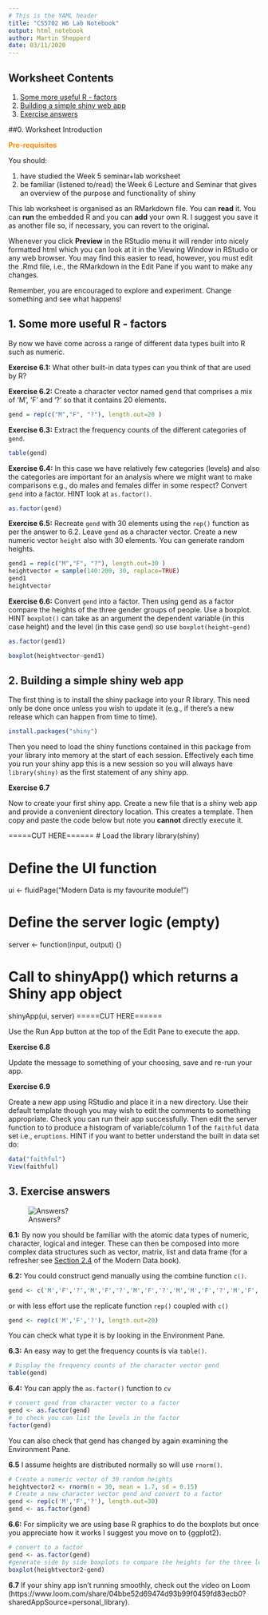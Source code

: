 ```yaml
---
# This is the YAML header
title: "CS5702 W6 Lab Notebook"
output: html_notebook
author: Martin Shepperd
date: 03/11/2020
---
```


## Worksheet Contents

1. [Some more useful R - factors](#W6S1)  
2. [Building a simple shiny web app](#W6S2)  
3. [Exercise answers](#W6A)  

##0. Worksheet Introduction

<span style="color: darkorange;">**Pre-requisites**</span>

You should:  

1. have studied the Week 5 seminar+lab worksheet  
2. be familiar (listened to/read) the Week 6 Lecture and Seminar that gives an overview of the purpose and functionality of shiny  
   
This lab worksheet is organised as an RMarkdown file.  You can **read** it.  You can **run** the embedded R and you can **add** your own R.  I suggest you save it as another file so, if necessary, you can revert to the original.  

Whenever you click **Preview** in the RStudio menu it will render into nicely formatted html which you can look at it in the Viewing Window in RStudio or any web browser.  You may find this easier to read, however, you must edit the .Rmd file, i.e., the RMarkdown in the Edit Pane if you want to make any changes. 

Remember, you are encouraged to explore and experiment.  Change something and see what happens!


## 1. Some more useful R - factors{#W6S1}

By now we have come across a range of different data types built into R such as numeric.


**Exercise 6.1:** What other built-in data types can you think of that are used by R?


**Exercise 6.2:** Create a character vector named gend that comprises a mix of 'M', 'F' and '?' so that it contains 20 elements.

```r
gend = rep(c("M","F", "?"), length.out=20 )
```


**Exercise 6.3:** Extract the frequency counts of the different categories of `gend`.
```r
table(gend)
```

**Exercise 6.4:** In this case we have relatively few categories (levels) and also the categories are important for an analysis where we might want to make comparisons e.g., do males and females differ in some respect?  Convert `gend` into a factor.  HINT look at `as.factor()`.

```r
as.factor(gend)
```


**Exercise 6.5:** Recreate `gend` with 30 elements using the `rep()` function as per the answer to 6.2.  Leave `gend` as a character vector.  Create a new numeric vector `height` also with 30 elements.  You can generate random heights.  

```r
gend1 = rep(c("M","F", "?"), length.out=30 )
heightvector = sample(140:200, 30, replace=TRUE)
gend1
heightvector
```


**Exercise 6.6:** Convert `gend` into a factor.   Then using gend as a factor compare the heights of the three gender groups of people.  Use a boxplot.  HINT `boxplot()` can take as an argument the dependent variable (in this case height) and the level (in this case `gend`) so use `boxplot(height~gend)`

```r
as.factor(gend1)

boxplot(heightvector~gend1)

```

## 2. Building a simple shiny web app {#W6S2}

The first thing is to install the shiny package into your R library.  This need only be done once unless you wish to update it (e.g., if there's a new release which can happen from time to time).  

```r
install.packages("shiny")
```

Then you need to load the shiny functions contained in this package from your library into memory at the start of each session.  Effectively each time you run your shiny app this is a new session so you will always have `library(shiny)` as the first statement of any shiny app.

**Exercise 6.7**

Now to create your first shiny app.  Create a new file that is a shiny web app and provide a convenient directory location.  This creates a template.  Then copy and paste the code below but note you **cannot** directly execute it.

=====CUT HERE======
# Load the library
library(shiny)

# Define the UI function
ui <- fluidPage("Modern Data is my favourite module!")

# Define the server logic (empty)
server <- function(input, output) {}

# Call to shinyApp() which returns a Shiny app object
shinyApp(ui, server)
=====CUT HERE======

Use the Run App button at the top of the Edit Pane to execute the app.  


**Exercise 6.8**

Update the message to something of your choosing, save and re-run your app.


**Exercise 6.9**

Create a new app using RStudio and place it in a new directory.  Use their default template though you may wish to edit the comments to something appropriate.  Check you can run their app successfully.  Then edit the server function to to produce a histogram of variable/column 1 of the `faithful` data set i.e., `eruptions`.  HINT if you want to better understand the built in data set do: 

```r
data("faithful")
View(faithful)
```




## 3. Exercise answers{#W6A}


![Answers?](https://raw.githubusercontent.com/mjshepperd/CS5702-Data/master/Answers.png)  

**6.1:** By now you should be familiar with the atomic data types of numeric, character, logical and integer.  These can then be composed into more complex data structures such as vector, matrix, list and data frame (for a refresher see [Section 2.4](https://bookdown.org/martin_shepperd/ModernDataBook/C2-Complex.html) of the Modern Data book).  


**6.2:** You could construct gend manually using the combine function `c()`.

```r
gend <- c('M','F','?','M','F','?','M','F','?','M','M','F','?','M','F','?','M','F','?','M')
```

or with less effort use the replicate function `rep()` coupled with `c()`

```r
gend <- rep(c('M','F','?'), length.out=20)
```

You can check what type it is by looking in the Environment Pane.


**6.3:** An easy way to get the frequency counts is via `table()`.

```r
# Display the frequency counts of the character vector gend
table(gend)
```


**6.4:** You can apply the `as.factor()` function to `cv`
```r
# convert gend from character vector to a factor
gend <- as.factor(gend)
# to check you can list the levels in the factor
factor(gend)
```
You can also check that gend has changed by again examining the Environment Pane.  


**6.5** I assume heights are distributed normally so will use `rnorm()`.

```r
# Create a numeric vector of 30 random heights
heightvector2 <- rnorm(n = 30, mean = 1.7, sd = 0.15)
# Create a new character vector gend and convert to a factor
gend <- rep(c('M','F','?'), length.out=30)
gend <- as.factor(gend)
```

**6.6:** For simplicity we are using base R graphics to do the boxplots but once you appreciate how it works I suggest you move on to {ggplot2}.

```r
# convert to a factor
gend <- as.factor(gend)
#generate side by side boxplots to compare the heights for the three levels
boxplot(heightvector2~gend)
```



**6.7** If your shiny app isn't running smoothly, check out the video on Loom (https://www.loom.com/share/04bbe52d69474d93b99f0459fd83ecb0?sharedAppSource=personal_library).  

